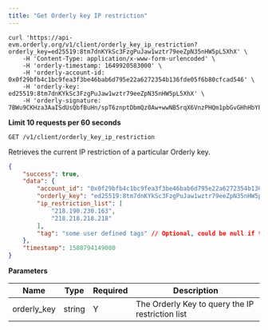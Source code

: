 ```yaml
---
title: "Get Orderly key IP restriction"
---
```


<RequestExample>

```shell
curl 'https://api-evm.orderly.org/v1/client/orderly_key_ip_restriction?orderly_key=ed25519:8tm7dnKYkSc3FzgPuJaw1wztr79eeZpN35nHW5pL5XhX' \
    -H 'Content-Type: application/x-www-form-urlencoded' \
    -H 'orderly-timestamp: 1649920583000' \
    -H 'orderly-account-id: 0x0f29bfb4c1bc9fea3f3be46bab6d795e22a6272354b136fde05f6b80cfcad546' \
    -H 'orderly-key: ed25519:8tm7dnKYkSc3FzgPuJaw1wztr79eeZpN35nHW5pL5XhX' \
    -H 'orderly-signature: 7BWu9CKHza3AaISdUsQbfBuHn/spT6znptDbmQz0Aw+wwNB5rqX6VnzPHQm1pbGvGHhHbYFig0YJRkeMZs/NDA=='
```
</RequestExample>

**Limit 10 requests per 60 seconds**

`GET /v1/client/orderly_key_ip_restriction`

Retrieves the current IP restriction of a particular Orderly key.

<ResponseExample>

```json Response
{
    "success": true,
    "data": {
        "account_id": "0x0f29bfb4c1bc9fea3f3be46bab6d795e22a6272354b136fde05f6b80cfcad546",
        "orderly_key": "ed25519:8tm7dnKYkSc3FzgPuJaw1wztr79eeZpN35nHW5pL5XhX",
        "ip_restriction_list": [
            "218.190.230.163",
            "218.218.218.218"
        ],
        "tag": "some user defined tags" // Optional, could be null if there wasn't a tag
    },
    "timestamp": 1580794149000
}
```
</ResponseExample>

**Parameters**

| Name        | Type      | Required       | Description                                                                       |
| ----------- | --------- | -------------- | --------------------------------------------------------------------------------- |
| orderly_key | string    | Y              | The Orderly Key to query the IP restriction list                                  |

